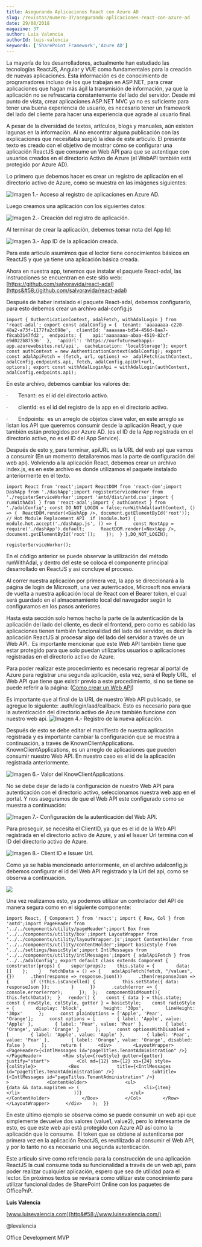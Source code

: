 ```yaml
---
title: Asegurando Aplicaciones React con Azure AD
slug: /revistas/numero-37/asegurando-aplicaciones-react-con-azure-ad
date: 29/08/2018
magazine: 37
author: Luis Valencia
authorId: luis-valencia
keywords: ['SharePoint Framework','Azure AD']
---
```






La mayoría de los desarrolladores, actualmente han estudiado las tecnologías ReactJS, Angular y VUE como fundamentales para la creación de nuevas aplicaciones. Esta información es de conocimiento de programadores incluso de los que trabajan en ASP.NET, para crear aplicaciones que hagan más ágil la transmisión de información, ya que la aplicación no se refrescaría constantemente del lado del servidor. Desde mi punto de vista, crear aplicaciones ASP.NET MVC ya no es suficiente para tener una buena experiencia de usuario, es necesario tener un framework del lado del cliente para hacer una experiencia que agrade al usuario final.

A pesar de la diversidad de textos, artículos, blogs y manuales, aún existen lagunas en la información. Al no encontrar alguna publicación con las explicaciones que necesitaba surgió la idea de este artículo. El presente texto es creado con el objetivo de mostrar cómo se configurar una aplicación ReactJS que consume un Web API para que se autentique con usuarios creados en el directorio Activo de Azure (el WebAPI también está protegido por Azure AD).



Lo primero que debemos hacer es crear un registro de aplicación en el directorio activo de Azure, como se muestra en las imágenes siguientes:

![Imagen 1.- Acceso al registro de aplicaciones en Azure AD.](../../../images/numero37/asegurando-aplicaciones-react-con-azure-ad/image1.png)

Luego creamos una aplicación con los siguientes datos:

![Imagen 2.- Creación del registro de aplicación.](../../../images/numero37/asegurando-aplicaciones-react-con-azure-ad/image2.png)

Al terminar de crear la aplicación, debemos tomar nota del App Id:

![Imagen 3.- App ID de la aplicación creada.](../../../images/numero37/asegurando-aplicaciones-react-con-azure-ad/image3.png)

Para este articulo asumimos que el lector tiene conocimientos básicos en ReactJS y que ya tiene una aplicación básica creada.



Ahora en nuestra app, tenemos que instalar el paquete React-adal, las instrucciones se encuentran en este sitio web: [https://github.com/salvoravida/react-adal](https&#58;//github.com/salvoravida/react-adal)



Después de haber instalado el paquete React-adal, debemos configurarlo, para esto debemos crear un archivo adal-config.js

```
import { AuthenticationContext, adalFetch, withAdalLogin } from 'react-adal'; export const adalConfig = {  tenant: 'aaaaaaaa-c220-48a2-a73f-1177fa2c098e',  clientId: 'aaaaaaa-bd54-456d-8aa7-f8cab3147fd2',  endpoints: {    api:'aaaaaaaa-abaa-4519-82cf-e9d022b87536'  },  'apiUrl': 'https://ourfuturewebappi-app.azurewebsites.net/api',  cacheLocation: 'localStorage'}; export const authContext = new AuthenticationContext(adalConfig); export const adalApiFetch = (fetch, url, options) =>  adalFetch(authContext, adalConfig.endpoints.api, fetch, adalConfig.apiUrl+url, options); export const withAdalLoginApi = withAdalLogin(authContext, adalConfig.endpoints.api);​
```



En este archivo, debemos cambiar los valores de:

·       Tenant: es el id del directorio activo.

·       clientId: es el id del registro de la app en el directorio activo.

·       Endpoints:  es un arreglo de objetos clave valor, en este arreglo se listan los API que queremos consumir desde la aplicación React, y que también están protegidos por Azure AD. (es el ID de la App registrada en el directorio activo, no es el ID del App Service).



Después de esto y, para terminar, apiURL es la URL del web api que vamos a consumir (En un momento detallaremos mas la parte de configuración del web api). Volviendo a la aplicación React, debemos crear un archivo index.js, es en este archivo es donde utilizamos el paquete instalado anteriormente en el texto.

```
import React from 'react';import ReactDOM from 'react-dom';import DashApp from './dashApp';import registerServiceWorker from './registerServiceWorker';import 'antd/dist/antd.css';import { runWithAdal } from 'react-adal';import { authContext } from './adalConfig'; const DO_NOT_LOGIN = false;runWithAdal(authContext, () => {  ReactDOM.render(<DashApp />, document.getElementById('root'));  // Hot Module Replacement API  if (module.hot) {    module.hot.accept('./dashApp.js', () => {      const NextApp = require('./dashApp').default;      ReactDOM.render(<NextApp />, document.getElementById('root'));    });  } },DO_NOT_LOGIN); 
```

```
registerServiceWorker();​
```



En el código anterior se puede observar la utilización del método runWithAdal, y dentro del este se coloca el componente principal desarrollado en ReactJS y así concluye el proceso.



Al correr nuestra aplicación por primera vez, la app se direccionará a la página de login de Microsoft, una vez autenticados, Microsoft nos enviará de vuelta a nuestra aplicación local de React con el Bearer token, el cual será guardado en el almacenamiento local del navegador según lo configuramos en los pasos anteriores.



Hasta esta sección solo hemos hecho la parte de la autenticación de la aplicación del lado del cliente, es decir el frontend, pero como es sabido las aplicaciones tienen también funcionalidad del lado del servidor, es decir la aplicación ReactJS al procesar algo del lado del servidor a través de un Web API.  Es importante mencionar que este Web API también tiene que estar protegido para que solo puedan utilizarlos usuarios o aplicaciones registradas en el directorio activo de Azure.



Para poder realizar este procedimiento es necesario regresar al portal de Azure para registrar una segunda aplicación, esta vez, será el Reply URL,  el Web API que tiene que existir previo a este procedimiento, si no se tiene se puede referir a la página: ([Como crear un Web API](https&#58;//msdn.microsoft.com/es-es/communitydocs/web-dev/webapi/mi-primer-proyecto?f=255&amp;MSPPError=-2147217396))



Es importante que al final de la URL de nuestro Web API publicado, se agregue lo siguiente: .auth/login/aad/callback. Esto es necesario para que la autenticación del directorio activo de Azure también funcione con nuestro web api.
![Imagen 4.- Registro de la nueva aplicación.](../../../images/numero37/asegurando-aplicaciones-react-con-azure-ad/image4.png)

Después de esto se debe editar el manifiesto de nuestra aplicación registrada y es importante cambiar la configuración que se muestra a continuación, a través de KnownClientApplications. KnownClientApplications, es un arreglo de aplicaciones que pueden consumir nuestro Web API. En nuestro caso es el id de la aplicación registrada anteriormente.

![Imagen 6.- Valor del KnowClientApplications.](../../../images/numero37/asegurando-aplicaciones-react-con-azure-ad/image5.png)

No se debe dejar de lado la configuración de nuestro Web API para autenticación con el directorio activo, seleccionamos nuestra web app en el portal. Y nos aseguramos de que el Web API este configurado como se muestra a continuación:

![Imagen 7.- Configuración de la autenticación del Web API.](../../../images/numero37/asegurando-aplicaciones-react-con-azure-ad/image6.png)

Para proseguir, se necesita el ClientID, ya que es el id de la Web API registrada en el directorio activo de Azure, y así el Issuer Url termina con el ID del directorio activo de Azure.

![Imagen 8.- Client ID e Issuer Url.](../../../images/numero37/asegurando-aplicaciones-react-con-azure-ad/image7.png)

Como ya se había mencionado anteriormente, en el archivo adalconfig.js debemos configurar el id del Web API registrado y la Url del api, como se observa a continuación.

![](../../../images/numero37/asegurando-aplicaciones-react-con-azure-ad/image8.png)

Una vez realizamos esto, ya podemos utilizar un controlador del API de manera segura como en el siguiente componente:

```
import React, { Component } from 'react'; import { Row, Col } from 'antd';import PageHeader from '../../components/utility/pageHeader';import Box from '../../components/utility/box';import LayoutWrapper from '../../components/utility/layoutWrapper.js';import ContentHolder from '../../components/utility/contentHolder';import basicStyle from '../../settings/basicStyle';import IntlMessages from '../../components/utility/intlMessages';import { adalApiFetch } from '../../adalConfig'; export default class extends Component {  constructor(props) {    super(props);    this.state = {        data: []    };    }   fetchData = () => {    adalApiFetch(fetch, "/values", {})      .then(response => response.json())      .then(responseJson => {        if (!this.isCancelled) {          this.setState({ data: responseJson });        }      })      .catch(error => {        console.error(error);      });  };   componentDidMount(){    this.fetchData();  }   render() {    const { data } = this.state;    const { rowStyle, colStyle, gutter } = basicStyle;    const radioStyle = {        display: 'block',        height: '30px',        lineHeight: '30px'      };      const plainOptions = ['Apple', 'Pear', 'Orange'];      const options = [        { label: 'Apple', value: 'Apple' },        { label: 'Pear', value: 'Pear' },        { label: 'Orange', value: 'Orange' }      ];      const optionsWithDisabled = [        { label: 'Apple', value: 'Apple' },        { label: 'Pear', value: 'Pear' },        { label: 'Orange', value: 'Orange', disabled: false }      ];     return (      <div>        <LayoutWrapper>        <PageHeader>{<IntlMessages id="pageTitles.TenantAdministration" />}</PageHeader>        <Row style={rowStyle} gutter={gutter} justify="start">          <Col md={12} sm={12} xs={24} style={colStyle}>            <Box              title={<IntlMessages id="pageTitles.TenantAdministration" />}              subtitle={<IntlMessages id="pageTitles.TenantAdministration" />}            >              <ContentHolder>              <ul>                    {data && data.map(item => (                        <li>{item}</li>                    ))}                  </ul>              </ContentHolder>            </Box>          </Col>        </Row>      </LayoutWrapper>      </div>    );  }}​
```

En este último ejemplo se observa cómo se puede consumir un web api que simplemente devuelve dos valores (value1, value2), pero lo interesante de esto, es que este web api está protegido con Azure AD así como la aplicación que lo consume.  El token que se obtiene al autenticarse por primera vez en la aplicación ReactJS, es reutilizado al consumir el Web API, y por lo tanto no es necesario una segunda autenticación.



Este articulo sirve como referencia para la construcción de una aplicación ReactJS la cual consume toda su funcionalidad a través de un web api, para poder realizar cualquier aplicación, espero que sea de utilidad para el lector. En próximos textos se revisará como utilizar este conocimiento para utilizar funcionalidades de SharePoint Online con los paquetes de OfficePnP.





**Luis Valencia**

[www.luisevalencia.com](http&#58;//www.luisevalencia.com/)

@levalencia

Office Development MVP

